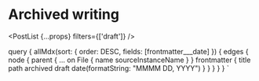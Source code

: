


# Archived writing

<PostList {...props} filters={['draft']} />

  query {
    allMdx(sort: { order: DESC, fields: [frontmatter___date] }) {
      edges {
        node {
          parent {
            ... on File {
              name
              sourceInstanceName
            }
          }
          frontmatter {
            title
            path
            archived
            draft
            date(formatString: "MMMM DD, YYYY")
          }
        }
      }
    }
  }
`
